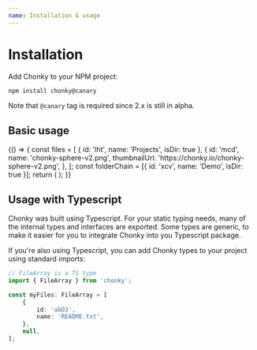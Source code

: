```yaml
---
name: Installation & usage
---
```



# Installation

Add Chonky to your NPM project:

```bash
npm install chonky@canary
```

Note that `@canary` tag is required since 2.x is still in alpha.

## Basic usage

<Playground>
    {() => {
        const files = [
            { id: 'lht', name: 'Projects', isDir: true },
            {
                id: 'mcd',
                name: 'chonky-sphere-v2.png',
                thumbnailUrl: 'https://chonky.io/chonky-sphere-v2.png',
            },
        ];
        const folderChain = [{ id: 'xcv', name: 'Demo', isDir: true }];
        return (
            <FileBrowser files={files} folderChain={folderChain}>
                <FileNavbar />
                <FileToolbar />
                <FileList />
            </FileBrowser>
        );
    }}
</Playground>

## Usage with Typescript

Chonky was built using Typescript. For your static typing needs, many of the internal
types and interfaces are exported. Some types are generic, to make it easier for you
to integrate Chonky into you Typescript package.

If you're also using Typescript, you can add Chonky types to your project using
standard imports:

```ts
// FileArray is a TS type
import { FileArray } from 'chonky';

const myFiles: FileArray = [
    {
        id: 'abD3',
        name: 'README.txt',
    },
    null,
];
```
